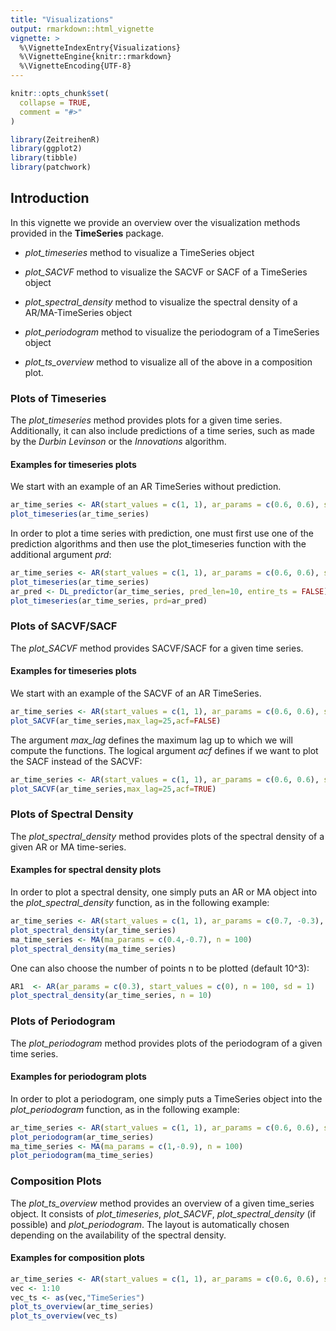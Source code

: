 ```yaml
---
title: "Visualizations"
output: rmarkdown::html_vignette
vignette: >
  %\VignetteIndexEntry{Visualizations}
  %\VignetteEngine{knitr::rmarkdown}
  %\VignetteEncoding{UTF-8}
---
```


```r
knitr::opts_chunk$set(
  collapse = TRUE,
  comment = "#>"
)
```

```r
library(ZeitreihenR)
library(ggplot2)
library(tibble)
library(patchwork)
```

## Introduction

In this vignette we provide an overview over the visualization methods provided in the **TimeSeries** package.

-   *plot_timeseries* method to visualize a TimeSeries object

-   *plot_SACVF* method to visualize the SACVF or SACF of a TimeSeries object

-   *plot_spectral_density* method to visualize the spectral density of a AR/MA-TimeSeries object
-   *plot_periodogram* method to visualize the periodogram of a TimeSeries object

-   *plot_ts_overview* method to visualize all of the above in a composition plot.

### Plots of Timeseries

The *plot_timeseries* method provides plots for a given time series. Additionally, it can also include predictions of a time series, such as made by the *Durbin Levinson* or the *Innovations* algorithm.

#### Examples for timeseries plots

We start with an example of an AR TimeSeries without prediction.

```r
ar_time_series <- AR(start_values = c(1, 1), ar_params = c(0.6, 0.6), sd = 1, n = 100)
plot_timeseries(ar_time_series)
```

In order to plot a time series with prediction, one must first use one of the prediction algorithms and then use the plot_timeseries function with the additional argument *prd*:

```r
ar_time_series <- AR(start_values = c(1, 1), ar_params = c(0.6, 0.6), sd = 1, n = 100)
plot_timeseries(ar_time_series) 
ar_pred <- DL_predictor(ar_time_series, pred_len=10, entire_ts = FALSE)
plot_timeseries(ar_time_series, prd=ar_pred)

```

### Plots of SACVF/SACF

The *plot_SACVF* method provides SACVF/SACF for a given time series. 

#### Examples for timeseries plots

We start with an example of the SACVF of an AR TimeSeries.

```r
ar_time_series <- AR(start_values = c(1, 1), ar_params = c(0.6, 0.6), sd = 1, n = 100)
plot_SACVF(ar_time_series,max_lag=25,acf=FALSE)
```

The argument *max_lag* defines the maximum lag up to which we will compute the functions. The logical argument *acf* defines if we want to plot the SACF instead of the SACVF:

```r
ar_time_series <- AR(start_values = c(1, 1), ar_params = c(0.6, 0.6), sd = 1, n = 100)
plot_SACVF(ar_time_series,max_lag=25,acf=TRUE)
```

### Plots of Spectral Density

The *plot_spectral_density* method provides plots of the spectral density of a given AR or MA time-series.

#### Examples for spectral density plots

In order to plot a spectral density, one simply puts an AR or MA object into the *plot_spectral_density* function, as in the following example:

```r
ar_time_series <- AR(start_values = c(1, 1), ar_params = c(0.7, -0.3), sd = 1, n = 100)
plot_spectral_density(ar_time_series)
ma_time_series <- MA(ma_params = c(0.4,-0.7), n = 100)
plot_spectral_density(ma_time_series)
```

One can also choose the number of points n to be plotted (default 10^3):

```r
AR1  <- AR(ar_params = c(0.3), start_values = c(0), n = 100, sd = 1)
plot_spectral_density(ar_time_series, n = 10)
```



### Plots of Periodogram

The *plot_periodogram* method provides plots of the periodogram of a given time series.

#### Examples for periodogram plots

In order to plot a periodogram, one simply puts a TimeSeries object into the *plot_periodogram* function, as in the following example:

```r
ar_time_series <- AR(start_values = c(1, 1), ar_params = c(0.6, 0.6), sd = 1, n = 100)
plot_periodogram(ar_time_series)
ma_time_series <- MA(ma_params = c(1,-0.9), n = 100)
plot_periodogram(ma_time_series)
```

### Composition Plots
The *plot_ts_overview* method provides an overview of a given time_series object. It consists of *plot_timeseries*, *plot_SACVF*, *plot_spectral_density* (if possible) and *plot_periodogram*. The layout is automatically chosen depending on the availability of the spectral density.


#### Examples for composition plots


```r
ar_time_series <- AR(start_values = c(1, 1), ar_params = c(0.6, 0.6), sd = 1, n = 100)
vec <- 1:10
vec_ts <- as(vec,"TimeSeries")
plot_ts_overview(ar_time_series)
plot_ts_overview(vec_ts)
```
